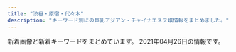 ```yaml
---
title: "渋谷・原宿・代々木"
description: "キーワード別にの巨乳アジアン・チャイナエステ嬢情報をまとめました。"
---
```


新着画像と新着キーワードをまとめています。
2021年04月26日の情報です。

<DmmAffiliateIns />
<KeywordTable
  shops={
    [
    {
        "img_links": [
            "http://ipidiw.com/beautifulgirl8/images/s_news.png",
            "http://ipidiw.com/beautifulgirl8/images/s_pick.png",
            "http://ipidiw.com/beautifulgirl8/user_data/00000060.jpg",
            "http://ipidiw.com/beautifulgirl8/images/n3.png",
            "http://ipidiw.com/beautifulgirl8/images/int2.jpg",
            "http://ipidiw.com/beautifulgirl8/user_data/00000087.jpg",
            "http://ipidiw.com/beautifulgirl8/images/n1.jpg",
            "http://ipidiw.com/beautifulgirl8/user_data/00000073.jpg",
            "http://ipidiw.com/beautifulgirl8/user_data/00000077.jpg",
            "http://ipidiw.com/beautifulgirl8/user_data/00000098.jpg",
            "http://ipidiw.com/beautifulgirl8/images/top.png",
            "http://ipidiw.com/beautifulgirl8/images/mobile.png",
            "http://ipidiw.com/beautifulgirl8/images/s3.png",
            "http://ipidiw.com/beautifulgirl8/images/s_staff.jpg",
            "http://ipidiw.com/beautifulgirl8/user_data/00000095.jpg",
            "http://ipidiw.com/beautifulgirl8/images/int1.jpg",
            "http://ipidiw.com/beautifulgirl8/images/s1.png"
        ],
        "name": "\u30d3\u30e5\u30fc\u30c6\u30a3\u30d5\u30eb\u30ac\u30fc\u30eb",
        "url": "http://ipidiw.com/beautifulgirl8/",
        "station": "JR\u6e0b\u8c37\u99c5\u897f\u53e3",
        "keywords": {}
    },
    {
        "station": "JR\u6e0b\u8c37\u99c5\u30cf\u30c1\u516c\u53e3",
        "name": "\u30b9\u30ef\u30f3",
        "img_links": [
            "http://www.e-god.work/images/line.png",
            "http://www.e-god.work/images/int1.jpg",
            "http://www.e-god.work/images/1.jpg",
            "http://www.e-god.work/images/news.jpg",
            "http://www.e-god.work/images/head.jpg",
            "http://www.e-god.work/images/2.jpg",
            "http://www.e-god.work/img/koko2.jpg",
            "http://www.e-god.work/images/tel.jpg",
            "http://www.e-god.work/images/staff_t.jpg",
            "http://www.e-god.work/images/sys1.jpg",
            "http://www.e-god.work/images/int2.jpg",
            "http://www.e-god.work/images/mobile.jpg",
            "http://www.e-god.work/images/info.jpg",
            "http://www.e-god.work/images/ais.jpg",
            "http://www.e-god.work/img/eri1.jpg",
            "http://www.e-god.work/img/yuki1.jpg",
            "http://www.e-god.work/images/4.jpg",
            "http://www.e-god.work/img/koko1.jpg",
            "http://www.e-god.work/images/interior_t.jpg",
            "http://www.e-god.work/images/sys2.jpg",
            "http://www.e-god.work/img/zb.jpg"
        ],
        "keywords": {},
        "url": "http://www.e-god.work/"
    },
    {
        "url": "http://kokoronosato.tyo.cm/",
        "img_links": [
            "http://kokoronosato.tyo.cm/photos/sites/15/2020/08/2020082203150030.jpg",
            "http://kokoronosato.tyo.cm/images/themes/pink/s_staff.png",
            "http://kokoronosato.tyo.cm/images/room4.jpg",
            "http://kokoronosato.tyo.cm/link/massage-de_88_31.jpg",
            "http://kokoronosato.tyo.cm/images/themes/pink/s_news.png",
            "http://kokoronosato.tyo.cm/images/themes/pink/line.png",
            "http://kokoronosato.tyo.cm/photos/sites/15/2019/07/2019072809445954.jpg",
            "http://kokoronosato.tyo.cm/photos/sites/15/2020/08/2020082203135850.jpg",
            "http://kokoronosato.tyo.cm/photos/sites/15/2020/08/2020082205443766.jpg",
            "http://kokoronosato.tyo.cm/link/8831.jpg",
            "http://menlog.net/link/menlog8831.jpg",
            "http://kokoronosato.tyo.cm/images/room1.jpg",
            "http://kokoronosato.tyo.cm/images/themes/pink/no2.png",
            "http://kokoronosato.tyo.cm/images/themes/pink/s_link.png",
            "http://kokoronosato.tyo.cm/images/room3.jpg",
            "http://kokoronosato.tyo.cm/images/themes/pink/s_pickup.png",
            "http://kokoronosato.tyo.cm/photos/sites/15/2019/07/2019072809470568.jpg",
            "http://kokoronosato.tyo.cm/link/88x31b.jpg",
            "http://kokoronosato.tyo.cm/photos/sites/15/2019/07/2019072809465934.jpg",
            "http://kokoronosato.tyo.cm/images/themes/pink/mobile.jpg",
            "http://kokoronosato.tyo.cm/photos/sites/15/2020/08/2020082205444661.jpg",
            "http://kokoronosato.tyo.cm/images/themes/pink/r3.jpg",
            "http://kokoronosato.tyo.cm/images/room2.jpg",
            "http://kokoronosato.tyo.cm/photos/sites/15/2020/08/2020082205444313.jpg",
            "http://kokoronosato.tyo.cm/images/themes/pink/s_newface.png",
            "http://kokoronosato.tyo.cm/images/themes/pink/s_ranking.png",
            "http://kokoronosato.tyo.cm/photos/sites/15/2019/07/2019072809450776.jpg",
            "http://kokoronosato.tyo.cm/link/e0016.jpg",
            "http://kokoronosato.tyo.cm/images/themes/pink/no1.png",
            "http://kokoronosato.tyo.cm/link/walker88.jpg",
            "http://kokoronosato.tyo.cm/link/esthelove88-31.jpg"
        ],
        "name": "\u68ee\u306e\u9999",
        "keywords": {
            "86": 12,
            "87": 8,
            "83": 4,
            "C": 19,
            "D": 24,
            "85": 4
        },
        "station": "JR\u6e0b\u8c37\u99c5\u6771\u53e3"
    },
    {
        "keywords": {
            "D": 14,
            "86": 12,
            "E": 6,
            "84": 55,
            "C": 57,
            "87": 13
        },
        "img_links": [
            "http://www.ogon.work/staff/yuki2.jpg",
            "http://www.ogon.work/staff/aya3.jpg",
            "http://www.ogon.work/img/bana02.jpg",
            "http://www.ogon.work/staff/ai2.jpg",
            "http://www.ogon.work/staff/yuki1.jpg",
            "http://www.ogon.work/img/bana03.jpg",
            "http://www.ogon.work/img/s/s_qa.png",
            "http://www.ogon.work/staff/ayumi1.jpg",
            "http://www.ogon.work/img/icon/new.jpg",
            "http://www.ogon.work/staff/ai1.jpg",
            "http://www.ogon.work/staff/aya1.jpg",
            "http://www.ogon.work/staff/ai3.jpg",
            "http://www.ogon.work/staff/ayumi2.jpg",
            "http://www.ogon.work/staff/hana1.jpg",
            "http://www.ogon.work/img/contentsbottom.png",
            "http://www.ogon.work/staff/ayumi3.jpg",
            "http://www.ogon.work/staff/momo1.jpg",
            "http://www.ogon.work/img/interior.jpg",
            "http://www.ogon.work/staff/aya2.jpg"
        ],
        "url": "http://www.ogon.work/",
        "name": "\u9ec4\u91d1\u6d77\u5cb8",
        "station": "JR\u6e0b\u8c37\u99c5\u30cf\u30c1\u516c\u53e3"
    },
    {
        "keywords": {
            "85": 3,
            "87": 1,
            "D": 3,
            "86": 2,
            "C": 3
        },
        "img_links": [
            "http://www.sarara-es.xyz/images/news.png",
            "http://www.sarara-es.xyz/images/r4.jpg",
            "http://www.sarara-es.xyz/images/r1.jpg",
            "http://www.sarara-es.xyz/images/s_link.png",
            "http://www.sarara-es.xyz/files/004.jpg",
            "http://www.sarara-es.xyz/files/001.jpg",
            "http://www.sarara-es.xyz/files/005.jpg",
            "http://www.sarara-es.xyz/files/002.jpg",
            "http://www.sarara-es.xyz/images/s_staff.png",
            "http://www.sarara-es.xyz/files/003.jpg",
            "http://www.sarara-es.xyz/images/top.png",
            "http://www.sarara-es.xyz/images/r2.jpg",
            "http://www.sarara-es.xyz/images/face.png",
            "http://www.sarara-es.xyz/images/shop/shop02.jpg",
            "http://www.sarara-es.xyz/images/r5.jpg",
            "http://www.sarara-es.xyz/files/006.jpg",
            "http://www.sarara-es.xyz/images/bj2.jpg",
            "http://www.sarara-es.xyz/images/shop/shop04.jpg",
            "http://www.sarara-es.xyz/images/pick.png",
            "http://www.sarara-es.xyz/images/shop/shop03.jpg",
            "http://www.sarara-es.xyz/images/end.png",
            "http://www.sarara-es.xyz/images/shop/shop01.jpg"
        ],
        "url": "http://www.sarara-es.xyz",
        "name": "Honey",
        "station": "JR\u6e0b\u8c37\u99c5\u30cf\u30c1\u516c\u53e3"
    },
    {
        "img_links": [
            "http://awaawa-fairy.work/img/sta22.png",
            "http://awaawa-fairy.work/img/st26.png",
            "http://awaawa-fairy.work/sp/img/line.jpg",
            "http://awaawa-fairy.work/sp/img/tit.jpg",
            "http://awaawa-fairy.work/sp/img/sta27.png",
            "http://awaawa-fairy.work/img/bottom.png",
            "http://awaawa-fairy.work/sp/img/sta15.png",
            "http://awaawa-fairy.work/img/st018.png",
            "http://awaawa-fairy.work/sp/img/t-r.jpg",
            "http://awaawa-fairy.work/sp/img/add.jpg",
            "http://awaawa-fairy.work/sp/img/pc.jpg",
            "http://awaawa-fairy.work/sp/img/mv.jpg",
            "http://awaawa-fairy.work/sp/img/tel.jpg",
            "http://awaawa-fairy.work/img/mo.png",
            "http://awaawa-fairy.work/sp/img/p-15.png",
            "http://awaawa-fairy.work/img/sta15.png",
            "http://awaawa-fairy.work/img/nos.png",
            "http://awaawa-fairy.work/img/st17.png",
            "http://awaawa-fairy.work/sp/img/sta22.png",
            "http://awaawa-fairy.work/sp/img/sys.jpg",
            "http://awaawa-fairy.work/img/st15.png",
            "http://awaawa-fairy.work/sp/img/sta18.png",
            "http://awaawa-fairy.work/img/st4.png",
            "http://awaawa-fairy.work/img/st27.png",
            "http://awaawa-fairy.work/img/sta18.png",
            "http://awaawa-fairy.work/sp/img/t-s.jpg",
            "http://awaawa-fairy.work/img/st28.png",
            "http://awaawa-fairy.work/img/st017.png",
            "http://awaawa-fairy.work/img/st18.png",
            "http://awaawa-fairy.work/sp/img/t-o.jpg",
            "http://awaawa-fairy.work/sp/img/pic.jpg",
            "http://awaawa-fairy.work/sp/img/info.jpg",
            "http://awaawa-fairy.work/img/st22.png",
            "http://awaawa-fairy.work/img/sta27.png",
            "http://awaawa-fairy.work/sp/img/p-29.png",
            "http://awaawa-fairy.work/sp/img/sta29.png",
            "http://awaawa-fairy.work/img/head.png",
            "http://awaawa-fairy.work/img/sta28.png",
            "http://awaawa-fairy.work/sp/img/t-a.jpg",
            "http://awaawa-fairy.work/sp/img/botton.jpg",
            "http://awaawa-fairy.work/img/sta29.png",
            "http://awaawa-fairy.work/img/sta17.png",
            "http://awaawa-fairy.work/img/st29.png",
            "http://awaawa-fairy.work/sp/img/t-t.jpg",
            "http://awaawa-fairy.work/sp/img/sta17.png",
            "http://awaawa-fairy.work/img/sta26.png",
            "http://awaawa-fairy.work/sp/img/p-27.png",
            "http://awaawa-fairy.work/sp/img/p-26.png",
            "http://awaawa-fairy.work/sp/img/sta28.png",
            "http://awaawa-fairy.work/sp/img/time.jpg",
            "http://awaawa-fairy.work/sp/img/sta26.png"
        ],
        "station": "JR\u6e0b\u8c37\u99c5\u897f\u53e3",
        "url": "http://awaawa-fairy.work/",
        "name": "\u6ce1\u6ce1\u30d5\u30a7\u30a2\u30ea\u30fc",
        "keywords": {
            "E": 2,
            "F": 1,
            "86": 3,
            "C": 17,
            "D": 4,
            "88": 5,
            "87": 5,
            "85": 4
        }
    },
    {
        "keywords": {
            "D": 8,
            "87": 6,
            "C": 2,
            "86": 6,
            "E": 4,
            "88": 2
        },
        "station": "JR\u6e0b\u8c37\u99c5\u5bae\u76ca\u5742\u53e3",
        "name": "Angel",
        "img_links": [
            "http://angel.est.cm/img/footer.png",
            "http://angel.est.cm/img/r1.jpg",
            "http://angel.est.cm/img/r3.jpg",
            "http://angel.est.cm/photos/sites/23/2019/05/2019051010094748.jpg",
            "http://angel.est.cm/photos/sites/23/2019/11/2019110102361631.jpg",
            "http://angel.est.cm/img/r4.jpg",
            "http://angel.est.cm/photos/sites/23/2019/05/2019051010094797.jpg",
            "http://angel.est.cm/photos/sites/23/2016/08/staff2.jpg",
            "http://angel.est.cm/img/r2.jpg",
            "http://angel.est.cm/photos/sites/23/2018/10/2018100318475591.jpg",
            "http://angel.est.cm/img/top.png",
            "http://angel.est.cm/photos/sites/23/2019/05/2019051010094759.jpg",
            "http://angel.est.cm/photos/sites/23/2019/05/2019051010094757.jpg"
        ],
        "url": "http://angel.est.cm/"
    },
    {
        "keywords": {},
        "url": "http://www.aixin.co.jp/",
        "img_links": [
            "http://www.aixin.co.jp/images/staff/ran/ran.png",
            "http://www.aixin.co.jp/images/staff/miya/miya.jpg",
            "http://www.aixin.co.jp/images/wanted/wanted.png",
            "http://www.aixin.co.jp/images/costume/1.png",
            "http://www.aixin.co.jp/images/staff/yuzu/2.jpg",
            "http://www.aixin.co.jp/images/staff/miya/1.jpg",
            "http://www.aixin.co.jp/images/staff/eri/eri.png",
            "http://www.aixin.co.jp/images/map/google.png",
            "http://www.aixin.co.jp/images/price/aroma.jpg",
            "http://www.aixin.co.jp/images/costume/2.png",
            "http://www.aixin.co.jp/images/price/tokusen.jpg",
            "http://www.aixin.co.jp/images/staff/yui2/yui2.png",
            "http://www.aixin.co.jp/images/staff/haruka2/haruka2.png",
            "http://www.aixin.co.jp/images/staff/ayaka/ayaka.jpg",
            "http://www.aixin.co.jp/images/staff/mika2/1.png",
            "http://www.aixin.co.jp/images/staff/mika2/mika2.png",
            "http://www.aixin.co.jp/images/staff/mika2/2.png",
            "http://www.aixin.co.jp/images/staff/miharu/miharu.png",
            "http://www.aixin.co.jp/images/staff/akane/akane.png",
            "http://www.aixin.co.jp/images/staff/chiemi/chiemi.jpg",
            "http://www.aixin.co.jp/images/staff/koko/koko.png",
            "http://www.aixin.co.jp/images/price/long.jpg",
            "http://www.aixin.co.jp/images/staff/chiemi/1.jpg",
            "http://www.aixin.co.jp/images/staff/rara/rara.png",
            "http://www.aixin.co.jp/images/staff/sara/1.jpg",
            "http://www.aixin.co.jp/images/top/top.jpg",
            "http://www.aixin.co.jp/images/costume/3.png",
            "http://www.aixin.co.jp/images/staff/ruri2/ruri2.png",
            "http://www.aixin.co.jp/images/staff/sara/sara.jpg",
            "http://www.aixin.co.jp/images/costume/4.png",
            "http://www.aixin.co.jp/images/staff/miki/miki.jpg",
            "http://www.aixin.co.jp/images/staff/mirai/mirai.png",
            "http://www.aixin.co.jp/images/staff/miki/2.jpg",
            "http://www.aixin.co.jp/images/staff/aki/aki.png",
            "http://www.aixin.co.jp/images/staff/yuzu/yuzu.jpg",
            "http://www.aixin.co.jp/images/costume/7.png",
            "http://www.aixin.co.jp/images/price/hirou.jpg",
            "http://www.aixin.co.jp/images/top_pic/top2.jpg",
            "http://www.aixin.co.jp/images/costume/6.png",
            "http://www.aixin.co.jp/images/staff/ayaka/1.jpg",
            "http://www.aixin.co.jp/images/staff/mimi2/mimi2.png",
            "http://www.aixin.co.jp/images/staff/ruru2/ruru2.jpg"
        ],
        "name": "\u30a2\u30a4\u30b7\u30f3",
        "station": "JR\u6e0b\u8c37\u99c5"
    },
    {
        "keywords": {},
        "station": "JR\u4ee3\u3005\u6728\u99c5",
        "name": "\u6953",
        "img_links": [
            "http://www.kaede-es.club/images/staff/6.jpg",
            "http://www.kaede-es.club/images/nav/nav-staff.jpg",
            "http://www.kaede-es.club/images/staff/2/riri.jpg",
            "http://www.kaede-es.club/images/shop/DSC_0998-199x300.jpg",
            "http://www.kaede-es.club/images/staff/2/momo.jpg",
            "http://www.kaede-es.club/css/2.jpeg",
            "http://www.kaede-es.club/images/nav/nav-job.jpg",
            "http://www.kaede-es.club/images/index-tiba_02.jpg",
            "http://www.kaede-es.club/images/index-tiba_04.jpg",
            "http://www.kaede-es.club/psd/off2-1.jpg",
            "http://www.kaede-es.club/images/t-off-ico.jpg",
            "http://www.kaede-es.club/images/nav/nav-sys.jpg",
            "http://www.kaede-es.club/images/index-tiba_09.jpg",
            "http://www.kaede-es.club/images/staff/4/yuyu2.jpg",
            "http://www.kaede-es.club/psd/off32.jpg",
            "http://www.kaede-es.club/images/shop/DSC_0087-221x300.jpg",
            "http://www.kaede-es.club/images/staff/2/7.jpg",
            "http://www.kaede-es.club/images/staff/miki.jpg",
            "http://www.kaede-es.club/images/staff/neinei2.jpg",
            "http://www.kaede-es.club/images/staff/mimi.jpg",
            "http://www.kaede-es.club/images/index-tiba_10.jpg",
            "http://www.kaede-es.club/images/staff/4/sati.jpg",
            "http://www.kaede-es.club/images/shop/DSC_0086-300x199.jpg",
            "http://www.kaede-es.club/images/index-tiba_13.jpg",
            "http://www.kaede-es.club/images/staff/2/hana.jpg"
        ],
        "url": "http://www.kaede-es.club/"
    }
]
}
/>
<DmmAffiliateScript />

